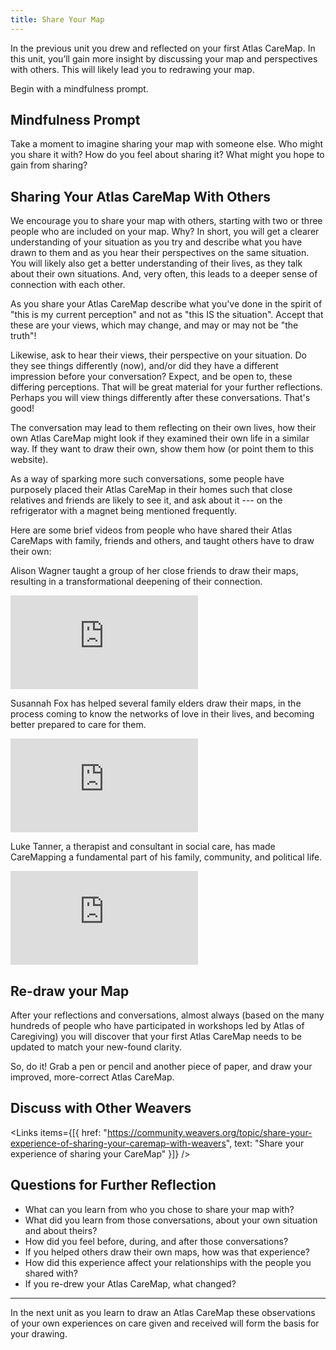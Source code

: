 ```yaml
---
title: Share Your Map
---
```


In the previous unit you drew and reflected on your first Atlas CareMap. In this unit, you’ll gain more insight by discussing your map and perspectives with others. This will likely lead you to redrawing your map.

Begin with a mindfulness prompt.

<Box>

## Mindfulness Prompt

Take a moment to imagine sharing your map with someone else. Who might you share it with? How do you feel about sharing it? What might you hope to gain from sharing?

</Box>

## Sharing Your Atlas CareMap With Others

We encourage you to share your map with others, starting with two or three people who are included on your map. Why? In short, you will get a clearer understanding of your situation as you try and describe what you have drawn to them and as you hear their perspectives on the same situation. You will likely also get a better understanding of their lives, as they talk about their own situations. And, very often, this leads to a deeper sense of connection with each other.

As you share your Atlas CareMap describe what you've done in the spirit of "this is my current perception" and not as "this IS the situation". Accept that these are your views, which may change, and may or may not be "the truth"!

Likewise, ask to hear their views, their perspective on your situation. Do they see things differently (now), and/or did they have a different impression before your conversation? Expect, and be open to, these differing perceptions. That will be great material for your further reflections. Perhaps you will view things differently after these conversations. That's good!

The conversation may lead to them reflecting on their own lives, how their own Atlas CareMap might look if they examined their own life in a similar way. If they want to draw their own, show them how (or point them to this website).

As a way of sparking more such conversations, some people have purposely placed their Atlas CareMap in their homes such that close relatives and friends are likely to see it, and ask about it --- on the refrigerator with a magnet being mentioned frequently.

Here are some brief videos from people who have shared their Atlas CareMaps with family, friends and others, and taught others have to draw their own:

Alison Wagner taught a group of her close friends to draw their maps, resulting in a transformational deepening of their connection.

<Embed src="https://player.vimeo.com/video/859840359" />

Susannah Fox has helped several family elders draw their maps, in the process coming to know the networks of love in their lives, and becoming better prepared to care for them.

<Embed src="https://player.vimeo.com/video/859840205" />

Luke Tanner, a therapist and consultant in social care, has made CareMapping a fundamental part of his family, community, and political life.

<Embed src="https://player.vimeo.com/video/859840536" />

## Re-draw your Map

After your reflections and conversations, almost always (based on the many hundreds of people who have participated in workshops led by Atlas of Caregiving) you will discover that your first Atlas CareMap needs to be updated to match your new-found clarity.

So, do it! Grab a pen or pencil and another piece of paper, and draw your improved, more-correct Atlas CareMap.

## Discuss with Other Weavers

<Links
  items={[{
    href: "https://community.weavers.org/topic/share-your-experience-of-sharing-your-caremap-with-weavers",
    text: "Share your experience of sharing your CareMap"
  }]}
/>

## Questions for Further Reflection

- What can you learn from who you chose to share your map with?
- What did you learn from those conversations, about your own situation and about theirs?
- How did you feel before, during, and after those conversations?
- If you helped others draw their own maps, how was that experience?
- How did this experience affect your relationships with the people you shared with?
- If you re-drew your Atlas CareMap, what changed?

---

In the next unit as you learn to draw an Atlas CareMap these observations of your own experiences on care given and received will form the basis for your drawing.
